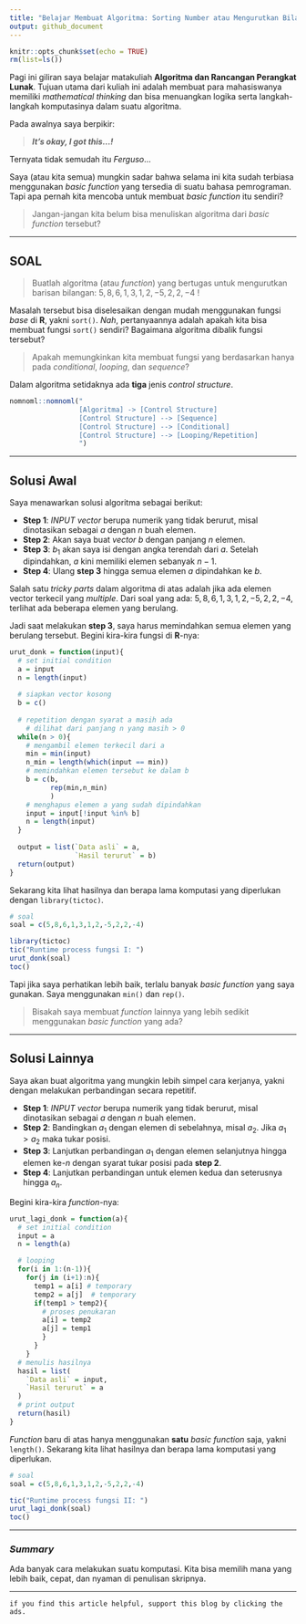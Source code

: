 ```yaml
---
title: "Belajar Membuat Algoritma: Sorting Number atau Mengurutkan Bilangan"
output: github_document
---
```


```r
knitr::opts_chunk$set(echo = TRUE)
rm(list=ls())
```

Pagi ini giliran saya belajar matakuliah __Algoritma dan Rancangan Perangkat Lunak__. Tujuan utama dari kuliah ini adalah membuat para mahasiswanya memiliki _mathematical thinking_ dan bisa menuangkan logika serta langkah-langkah komputasinya dalam suatu algoritma. 

Pada awalnya saya berpikir:

> ___It's okay, I got this...!___

Ternyata tidak semudah itu _Ferguso_...

Saya (atau kita semua) mungkin sadar bahwa selama ini kita sudah terbiasa menggunakan _basic function_ yang tersedia di suatu bahasa pemrograman. Tapi apa pernah kita mencoba untuk membuat _basic function_ itu sendiri?

> Jangan-jangan kita belum bisa menuliskan algoritma dari _basic function_ tersebut?

---

## SOAL

> Buatlah algoritma (atau _function_) yang bertugas untuk mengurutkan barisan bilangan: $5,8,6,1,3,1,2,-5,2,2,-4$ !

Masalah tersebut bisa diselesaikan dengan mudah menggunakan fungsi _base_ di __R__, yakni `sort()`. _Nah_, pertanyaannya adalah apakah kita bisa membuat fungsi `sort()` sendiri? Bagaimana algoritma dibalik fungsi tersebut?

> Apakah memungkinkan kita membuat fungsi yang berdasarkan hanya pada _conditional_, _looping_, dan _sequence_?

Dalam algoritma setidaknya ada __tiga__ jenis _control structure_.

```r
nomnoml::nomnoml("
                 [Algoritma] -> [Control Structure]
                 [Control Structure] --> [Sequence]
                 [Control Structure] --> [Conditional]
                 [Control Structure] --> [Looping/Repetition]
                 ")
```

---

## Solusi Awal

Saya menawarkan solusi algoritma sebagai berikut:

- __Step 1__: _INPUT_ _vector_ berupa numerik yang tidak berurut, misal dinotasikan sebagai $a$ dengan $n$ buah elemen.
- __Step 2__: Akan saya buat _vector_ $b$ dengan panjang $n$ elemen.
- __Step 3__: $b_1$ akan saya isi dengan angka terendah dari $a$. Setelah dipindahkan, $a$ kini memiliki elemen sebanyak $n-1$.
- __Step 4__: Ulang __step 3__ hingga semua elemen $a$ dipindahkan ke $b$.

Salah satu _tricky parts_ dalam algoritma di atas adalah jika ada elemen vector terkecil yang _multiple_. Dari soal yang ada: $5,8,6,1,3,1,2,-5,2,2,-4$, terlihat ada beberapa elemen yang berulang.

Jadi saat melakukan __step 3__, saya harus memindahkan semua elemen yang berulang tersebut. Begini kira-kira fungsi di __R__-nya:

```r
urut_donk = function(input){
  # set initial condition
  a = input
  n = length(input)
  
  # siapkan vector kosong
  b = c()
  
  # repetition dengan syarat a masih ada
    # dilihat dari panjang n yang masih > 0
  while(n > 0){
    # mengambil elemen terkecil dari a
    min = min(input)
    n_min = length(which(input == min))
    # memindahkan elemen tersebut ke dalam b
    b = c(b,
          rep(min,n_min)
          )
    # menghapus elemen a yang sudah dipindahkan
    input = input[!input %in% b]
    n = length(input)
  }
  
  output = list(`Data asli` = a,
                `Hasil terurut` = b)
  return(output)
}
```

Sekarang kita lihat hasilnya dan berapa lama komputasi yang diperlukan dengan `library(tictoc)`.

```r
# soal
soal = c(5,8,6,1,3,1,2,-5,2,2,-4)

library(tictoc)
tic("Runtime process fungsi I: ")
urut_donk(soal)
toc()
```

Tapi jika saya perhatikan lebih baik, terlalu banyak _basic function_ yang saya gunakan. Saya menggunakan `min()` dan `rep()`.

> Bisakah saya membuat _function_ lainnya yang lebih sedikit menggunakan _basic function_ yang ada?

---

## Solusi Lainnya

Saya akan buat algoritma yang mungkin lebih simpel cara kerjanya, yakni dengan melakukan perbandingan secara repetitif.

- __Step 1__: _INPUT_ _vector_ berupa numerik yang tidak berurut, misal dinotasikan sebagai $a$ dengan $n$ buah elemen.
- __Step 2__: Bandingkan $a_1$ dengan elemen di sebelahnya, misal $a_2$. Jika $a_1 > a_2$ maka tukar posisi.
- __Step 3__: Lanjutkan perbandingan $a_1$ dengan elemen selanjutnya hingga elemen ke-$n$ dengan syarat tukar posisi pada __step 2__.
- __Step 4__: Lanjutkan perbandingan untuk elemen kedua dan seterusnya hingga $a_n$.

Begini kira-kira _function_-nya:

```r
urut_lagi_donk = function(a){
  # set initial condition
  input = a
  n = length(a)

  # looping
  for(i in 1:(n-1)){
    for(j in (i+1):n){
      temp1 = a[i] # temporary
      temp2 = a[j]  # temporary
      if(temp1 > temp2){
        # proses penukaran
        a[i] = temp2
        a[j] = temp1
        }
      }
    }
  # menulis hasilnya
  hasil = list(
    `Data asli` = input,
    `Hasil terurut` = a
  )
  # print output
  return(hasil)
}
```

_Function_ baru di atas hanya menggunakan __satu__ _basic function_ saja, yakni `length()`. Sekarang kita lihat hasilnya dan berapa lama komputasi yang diperlukan.

```r
# soal
soal = c(5,8,6,1,3,1,2,-5,2,2,-4)

tic("Runtime process fungsi II: ")
urut_lagi_donk(soal)
toc()
```

---

### _Summary_

Ada banyak cara melakukan suatu komputasi. Kita bisa memilih mana yang lebih baik, cepat, dan nyaman di penulisan skripnya.

---

`if you find this article helpful, support this blog by clicking the ads.`